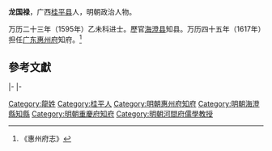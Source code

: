 '''龙国禄'''，广西[[桂平县|桂平县]]人，明朝政治人物。

万历二十三年（1595年）乙未科进士。歷官[[海澄县|海澄县]]知县。万历四十五年（1617年）担任[[广东承宣布政使司|广东]][[惠州府|惠州府]]知府。<ref>《惠州府志》</ref>

==參考文獻==
{{reflist}}

{{start box}}
{{s-off}}
{{s-vacant||last=[[林介|林介]]}}
{{s-title|明朝河間府教授|萬曆年間}}
{{s-vacant||next=[[袁汝萃|袁汝萃]]}}
|-
{{s-before|[[曹志遇|曹志遇]]}}
{{s-title|明朝重慶府知府|萬曆年間}}
{{s-after|[[李獻明_(萬曆進士)|李獻明]]}}
|-
{{succession box|[[王猷_(萬曆戊戌進士)|王猷]]|[[陸玄錫|陸玄錫]]|[[廣東承宣佈政使司|廣東]][[惠州府|惠州府]][[知府|知府]]|<small>万历四十五年（1617年）上任</small>}}
{{end box}}
{{萬曆二十三年乙未科殿試金榜}}
{{DEFAULTSORT:Long龍}}

[[Category:龍姓|Category:龍姓]]
[[Category:桂平人|Category:桂平人]]
[[Category:明朝惠州府知府|Category:明朝惠州府知府]]
[[Category:明朝海澄縣知縣|Category:明朝海澄縣知縣]]
[[Category:明朝重慶府知府|Category:明朝重慶府知府]]
[[Category:明朝河間府儒學教授|Category:明朝河間府儒學教授]]